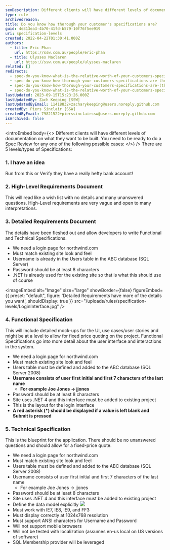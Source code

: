 ```yaml
---
seoDescription: Different clients will have different levels of documentation on what they want to be built. You need to be ready to do a Spec Review for any one of the following possible cases
type: rule
archivedreason:
title: Do you know how thorough your customer's specifications are?
guid: 4e313ea3-4b70-41fd-b579-10f76f5ee919
uri: specification-levels
created: 2022-04-22T01:30:41.000Z
authors:
  - title: Eric Phan
    url: https://ssw.com.au/people/eric-phan
  - title: Ulysses Maclaren
    url: https://ssw.com.au/people/ulysses-maclaren
related: []
redirects:
  - spec-do-you-know-what-is-the-relative-worth-of-your-customers-specifications-(there-are-5-levels)
  - spec-do-you-know-how-thorough-your-customers-specifications-are-there-are-5-levels
  - spec-do-you-know-how-thorough-your-customers-specifications-are-(there-are-5-levels)
  - spec-do-you-know-what-is-the-relative-worth-of-your-customers-specifications-there-are-5-levels
lastUpdated: 2023-09-15T15:23:26.000Z
lastUpdatedBy: Zach Keeping [SSW]
lastUpdatedByEmail: 11418832+zacharykeeping@users.noreply.github.com
createdBy: Piers Sinclair [SSW]
createdByEmail: 79821522+pierssinclairssw@users.noreply.github.com
isArchived: false
---
```


<introEmbed
  body={<>
Different clients will have different levels of documentation on what they want to be built. You need to be ready to do a Spec Review for any one of the following possible cases:
  </>}
/>
There are 5 levels/types of Specifications:

### 1. I have an idea

Run from this
or
Verify they have a really hefty bank account!

### 2. High-Level Requirements Document

This will read like a wish list with no details and many unanswered questions. High-Level requirements are very vague and open to many interpretations.

### 3. Detailed Requirements Document

The details have been fleshed out and allow developers to write Functional and Technical Specifications.

* We need a login page for northwind.com
* Must match existing site look and feel
* Username is already in the Users table in the ABC database (SQL Server)
* Password should be at least 8 characters
* .NET is already used for the existing site so that is what this should use of course


<imageEmbed
  alt="Image"
  size="large"
  showBorder={false}
  figureEmbed={{
    preset: "default",
    figure: 'Detailed Requirements have more of the details you want',
    shouldDisplay: true
  }}
  src="/uploads/rules/specification-levels/LoginInterface.jpg"
/>

### 4. Functional Specification

This will include detailed mock-ups for the UI, use cases/user stories and might be at a level to allow for fixed price quoting on the project. Functional Specifications go into more detail about the user interface and interactions in the system.

* We need a login page for northwind.com
* Must match existing site look and feel
* Users table must be defined and added to the ABC database (SQL Server 2008)
* **Username consists of user first initial and first 7 characters of the last name**
  * **For example Joe Jones -&gt; jjones**
* Password should be at least 8 characters
* Site uses .NET 4 and this interface must be added to existing project
* This is the layout for the login interface
* **A red asterisk (\*) should be displayed if a value is left blank and Submit is pressed**

### 5. Technical Specification

This is the blueprint for the application. There should be no unanswered questions and should allow for a fixed-price quote.

* We need a login page for northwind.com
* Must match existing site look and feel
* Users table must be defined and added to the ABC database (SQL Server 2008)
* Username consists of user first initial and first 7 characters of the last name
  * For example Joe Jones -&gt; jjones
* Password should be at least 8 characters
* Site uses .NET 4 and this interface must be added to existing project
* Define the data model explicitly
  ![](/uploads/rules/specification-levels/Table.jpg)
* Must work with IE7, IE8, IE9, and FF3
* Must display correctly at 1024x768 resolution
* Must support ANSI characters for Username and Password
* Will not support mobile browsers
* Will not be tested with localization (assumes en-us local on US versions of software)
* SQL Membership provider will be leveraged
